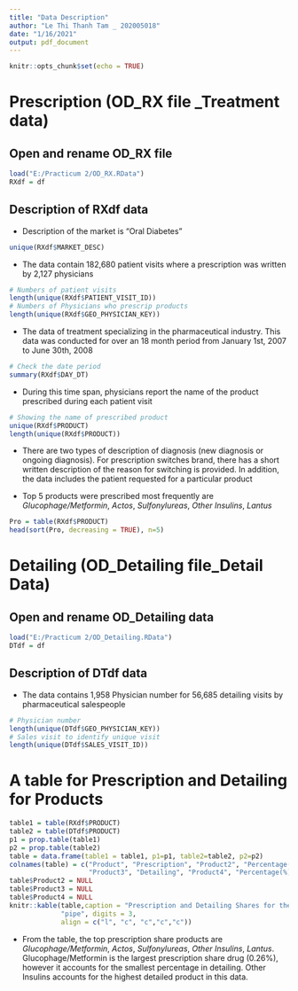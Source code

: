 ---
title: "Data Description"
author: "Le Thi Thanh Tam _ 202005018"
date: "1/16/2021"
output: pdf_document
---

```{r setup, include=FALSE}
knitr::opts_chunk$set(echo = TRUE)
```
# Prescription (OD_RX file _Treatment data)

## Open and rename OD_RX file
```{r df}
load("E:/Practicum 2/OD_RX.RData")
RXdf = df
```
## Description of RXdf data
* Description of the market is "Oral Diabetes"
```{r}
unique(RXdf$MARKET_DESC)
```

* The data contain 182,680 patient visits where a prescription was written by 2,127 physicians
```{r}
# Numbers of patient visits
length(unique(RXdf$PATIENT_VISIT_ID))
# Numbers of Physicians who prescrip products
length(unique(RXdf$GEO_PHYSICIAN_KEY))
```

* The data of treatment specializing in the pharmaceutical industry. This data was conducted for over an 18 month period from January 1st, 2007 to June 30th, 2008
```{r}
# Check the date period
summary(RXdf$DAY_DT)
```

* During this time span, physicians report the name of the product prescribed during each patient visit
```{r}
# Showing the name of prescribed product
unique(RXdf$PRODUCT)
length(unique(RXdf$PRODUCT))
```

* There are two types of description of diagnosis (new diagnosis or ongoing diagnosis). For prescription switches brand, there has a short written description of the reason for switching is provided. In addition, the data includes the patient requested for a particular product

* Top 5 products were prescribed most frequently are *Glucophage/Metformin*, *Actos*, *Sulfonylureas*, *Other Insulins*, *Lantus*
```{r}
Pro = table(RXdf$PRODUCT)
head(sort(Pro, decreasing = TRUE), n=5)
```

# Detailing (OD_Detailing file_Detail Data)
## Open and rename OD_Detailing data

```{r}
load("E:/Practicum 2/OD_Detailing.RData")
DTdf = df
```

## Description of DTdf data
* The data contains 1,958 Physician number for 56,685 detailing visits by pharmaceutical salespeople
```{r}
# Physician number
length(unique(DTdf$GEO_PHYSICIAN_KEY))
# Sales visit to identify unique visit
length(unique(DTdf$SALES_VISIT_ID))
```

# A table for Prescription and Detailing for Products

```{r}
table1 = table(RXdf$PRODUCT)
table2 = table(DTdf$PRODUCT)
p1 = prop.table(table1)
p2 = prop.table(table2)
table = data.frame(table1 = table1, p1=p1, table2=table2, p2=p2)
colnames(table) = c("Product", "Prescription", "Product2", "Percentage(%)",
                    "Product3", "Detailing", "Product4", "Percentage(%)")
table$Product2 = NULL
table$Product3 = NULL
table$Product4 = NULL
knitr::kable(table,caption = "Prescription and Detailing Shares for the Drugs", 
             "pipe", digits = 3,
             align = c("l", "c", "c","c","c"))
```

* From the table, the top prescription share products are *Glucophage/Metformin*, *Actos*, *Sulfonylureas*, *Other Insulins*, *Lantus*. Glucophage/Metformin is the largest prescription share drug (0.26%), however it accounts for the smallest percentage in detailing. Other Insulins accounts for the highest detailed product in this data. 
